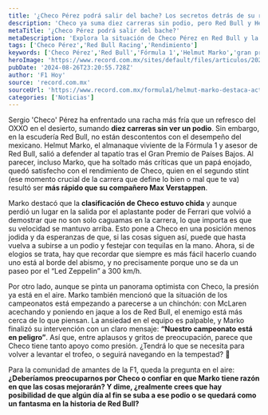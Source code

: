 ```yaml
---
title: '¿Checo Pérez podrá salir del bache? Los secretos detrás de su racha fría'
description: 'Checo ya suma diez carreras sin podio, pero Red Bull y Helmut Marko creen en su regreso. ¿Podrá volver a celebrar en el podio?'
metaTitle: '¿Checo Pérez podrá salir del bache?'
metaDescription: 'Explora la situación de Checo Pérez en Red Bull y la presión que enfrenta. ¿Habrá esperanza de un regreso triunfal?'
tags: ['Checo Pérez','Red Bull Racing','Rendimiento']
keywords: ['Checo Pérez','Red Bull','Fórmula 1','Helmut Marko','gran premio']
heroImage: 'https://www.record.com.mx/sites/default/files/articulos/2024/08/25/nldksndo.jpg'
pubDate: '2024-08-26T23:20:55.728Z'
author: 'F1 Hoy'
source: 'record.com.mx'
sourceUrl: 'https://www.record.com.mx/formula1/helmut-marko-destaca-actuacion-de-checo-perez-fue-mas-rapido-que-verstappen'
categories: ['Noticias']
---
```

Sergio 'Checo' Pérez ha enfrentado una racha más fría que un refresco del OXXO en el desierto, sumando **diez carreras sin ver un podio**. Sin embargo, en la escudería Red Bull, no están descontentos con el desempeño del mexicano. Helmut Marko, el almanaque viviente de la Fórmula 1 y asesor de Red Bull, salió a defender al tapatío tras el Gran Premio de Países Bajos. Al parecer, incluso Marko, que ha soltado más críticas que un papá enojado, quedó satisfecho con el rendimiento de Checo, quien en el segundo stint (ese momento crucial de la carrera que define lo bien o mal que te va) resultó ser **más rápido que su compañero Max Verstappen**. 

Marko destacó que la **clasificación de Checo estuvo chida** y aunque perdió un lugar en la salida por el aplastante poder de Ferrari que volvió a demostrar que no son solo caguamas en la carrera, lo que importa es que su velocidad se mantuvo arriba. Esto pone a Checo en una posición menos jodida y da esperanzas de que, si las cosas siguen así, puede que hasta vuelva a subirse a un podio y festejar con tequilas en la mano. Ahora, si de elogios se trata, hay que recordar que siempre es más fácil hacerlo cuando uno está al borde del abismo, y no precisamente porque uno se da un paseo por el “Led Zeppelin” a 300 km/h.

Por otro lado, aunque se pinta un panorama optimista con Checo, la presión ya está en el aire. Marko también mencionó que la situación de los campeonatos está empezando a parecerse a un chinchón: con McLaren acechando y poniendo en jaque a los de Red Bull, el enemigo está más cerca de lo que piensan. La ansiedad en el equipo es palpable, y Marko finalizó su intervención con un claro mensaje: **“Nuestro campeonato está en peligro”**. Así que, entre aplausos y gritos de preocupación, parece que Checo tiene tanto apoyo como presión. ¿Tendrá lo que se necesita para volver a levantar el trofeo, o seguirá navegando en la tempestad? 🤔

Para la comunidad de amantes de la F1, queda la pregunta en el aire: **¿Deberíamos preocuparnos por Checo o confiar en que Marko tiene razón en que las cosas mejorarán? Y dime, ¿realmente crees que hay posibilidad de que algún día al fin se suba a ese podio o se quedará como un fantasma en la historia de Red Bull?**


